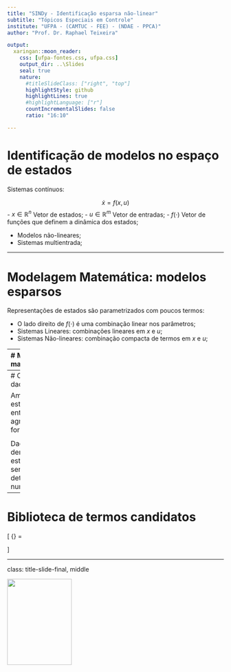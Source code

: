 ```yaml
---
title: "SINDy - Identificação esparsa não-linear"
subtitle: "Tópicos Especiais em Controle"
institute: "UFPA - (CAMTUC - FEE) - (NDAE - PPCA)"
author: "Prof. Dr. Raphael Teixeira"

output:
  xaringan::moon_reader:
    css: [ufpa-fontes.css, ufpa.css]
    output_dir: ..\Slides
    seal: true
    nature:
      #titleSlideClass: ["right", "top"]
      highlightStyle: github
      highlightLines: true
      #highlightLanguage: ["r"]
      countIncrementalSlides: false
      ratio: "16:10"

---
```


# Identificação de modelos no espaço de estados


Sistemas contínuos:

$$ \dot{x} = f(x,u) $$
- $x \in \mathbb{R}^n$ Vetor de estados;
- $u \in \mathbb{R}^m$ Vetor de entradas;
- $f(\cdot)$ Vetor de funções que definem a dinâmica dos estados;


 - Modelos não-lineares;
 - Sistemas multientrada;



---

# Modelagem Matemática: modelos esparsos

Representações de estados são parametrizados com poucos termos:

  - O lado direito de ${f}(\cdot)$ é uma combinação linear nos parâmetros;
  - Sistemas Lineares: combinações lineares em ${x}$ e ${u}$;
  - Sistemas Não-lineares: combinação compacta de termos em ${x}$ e ${u}$;

---
# Modelagem matemática

Busca-se aproximar ${f}({x},{u})$ por uma combinação generalizada de termos:

$$
{f}({x},{u}) \approx \sum_{k=1}^p\theta_k({x},{u})\xi_k = {\Theta}({x},{u}){\xi}
$$

---
# Coleta de dados

Amostras dos estados e entradas agrupados na forma:

<div class="math">
\[
{X} = \begin{bmatrix}
| & | &   & | \\
{x}_1 & {x}_2 & \dotsi  &  {x}_n \\
|   &  |   &    &  |
\end{bmatrix}
\qquad \qquad
{U} = \begin{bmatrix}
| & | &   & |  \\
{u}_1 & {u}_2 & \dotsi  &  {u}_m \\
|   &  |   &    &  |
\end{bmatrix}
\]
</div>

Dados das derivadas dos estados podem ser determinados numericamente:
<div class="math">
\[
  {\dot{X}} = \begin{bmatrix}
| & | &   & |  \\
{\dot{x}}_1 & {\dot{x}}_2 & \dotsi  &  {\dot{x}}_n \\
|   &  |   &    &  |
\end{bmatrix}
\]
</div>

---
# Biblioteca de termos candidatos

<div class="math">
\[
  {\Theta{X}} = \begin{bmatrix}
| & | &   & |  \\
{\dot{x}}_1 & {\dot{x}}_2 & \dotsi  &  {\dot{x}}_n \\
|   &  |   &    &  |
\end{bmatrix}
\]
</div>


---
class: title-slide-final, middle

<img src="img\logonegufpa.png" height="200px" width="150px" />

